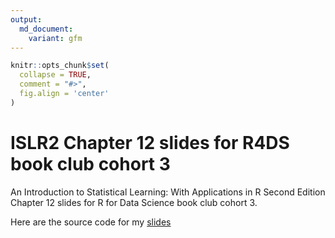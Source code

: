 ```yaml
---
output:
  md_document:
    variant: gfm
---
```


```r
knitr::opts_chunk$set(
  collapse = TRUE,
  comment = "#>",
  fig.align = 'center'
)
```

# ISLR2 Chapter 12 slides for R4DS book club cohort 3

An Introduction to Statistical Learning: With Applications in R Second Edition Chapter 12 slides for R for Data Science book club cohort 3.  

Here are the source code for my [slides](https://jauntyjjs.github.io/islr2-bookclub-cohort3-chapter12)
